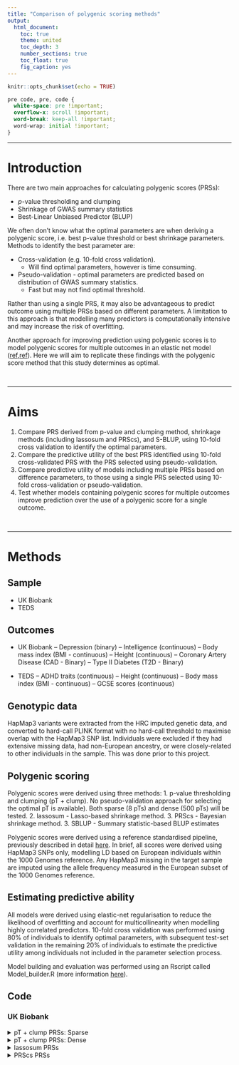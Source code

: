 ---
title: "Comparison of polygenic scoring methods"
output: 
  html_document:
    toc: true
    theme: united
    toc_depth: 3
    number_sections: true
    toc_float: true
    fig_caption: yes
---

```{r setup, include=FALSE}
knitr::opts_chunk$set(echo = TRUE)
```

<style>
p.caption {
  font-size: 1.5em;
}
</style>

```{css, echo=F}
pre code, pre, code {
  white-space: pre !important;
  overflow-x: scroll !important;
  word-break: keep-all !important;
  word-wrap: initial !important;
}
```

***

# Introduction
There are two main approaches for calculating polygenic scores (PRSs):

* *p*-value thresholding and clumping
* Shrinkage of GWAS summary statistics
* Best-Linear Unbiased Predictor (BLUP)

We often don't know what the optimal parameters are when deriving a polygenic score, i.e. best p-value threshold or best shrinkage parameters. Methods to identify the best parameter are: 

* Cross-validation (e.g. 10-fold cross validation).
  + Will find optimal parameters, however is time consuming.
* Pseudo-validation - optimal parameters are predicted based on distribution of GWAS summary statistics.
  + Fast but may not find optimal threshold.

Rather than using a single PRS, it may also be advantageous to predict outcome using multiple PRSs based on different parameters. A limitation to this approach is that modelling many predictors is computationally intensive and may increase the risk of overfitting.

Another approach for improving prediction using polygenic scores is to model polygenic scores for multiple outcomes in an elastic net model ([ref](https://www.nature.com/articles/mp2017163),[ref](https://www.nature.com/articles/s41380-019-0394-4)). Here we will aim to replicate these findings with the polygenic score method that this study determines as optimal.

<br/>

***

# Aims
1. Compare PRS derived from p-value and clumping method, shrinkage methods (including lassosum and PRScs), and S-BLUP, using 10-fold cross validation to identify the optimal parameters.
2. Compare the predictive utility of the best PRS identified using 10-fold cross-validated PRS with the PRS selected using pseudo-validation.
3. Compare predictive utility of models including multiple PRSs based on difference parameters, to those using a single PRS selected using 10-fold cross-validation or pseudo-validation.
4. Test whether models containing polygenic scores for multiple outcomes improve prediction over the use of a polygenic score for a single outcome.

<br/>

***

# Methods

## Sample 
- UK Biobank
- TEDS

## Outcomes

- UK Biobank
-- Depression (binary)
-- Intelligence (continuous)
-- Body mass index (BMI - continuous)
-- Height (continuous)
-- Coronary Artery Disease (CAD - Binary)
-- Type II Diabetes (T2D - Binary)

- TEDS
-- ADHD traits (continuous)
-- Height (continuous)
-- Body mass index (BMI - continuous)
-- GCSE scores (continuous)


## Genotypic data
HapMap3 variants were extracted from the HRC imputed genetic data, and converted to hard-call PLINK format with no hard-call threshold to maximise overlap with the HapMap3 SNP list. Individuals were excluded if they had extensive missing data, had non-European ancestry, or were closely-related to other individuals in the sample. This was done prior to this project.

## Polygenic scoring
Polygenic scores were derived using three methods: 
1. p-value thresholding and clumping (pT + clump). No pseudo-validation approach for selecting the optimal pT is available). Both sparse (8 pTs) and dense (500 pTs) will be tested.
2. lassosum - Lasso-based shrinkage method.
3. PRScs - Bayesian shrinkage method.
3. SBLUP - Summary statistic-based BLUP estimates

Polygenic scores were derived using a reference standardised pipeline, previously described in detail [here](https://opain.github.io/GenoPred/Pipeline_prep.html#4_polygenic_scoring). In brief, all scores were derived using HapMap3 SNPs only, modelling LD based on European individuals within the 1000 Genomes reference. Any HapMap3 missing in the target sample are imputed using the allele frequency measured in the European subset of the 1000 Genomes reference.

## Estimating predictive ability
All models were derived using elastic-net regularisation to reduce the likelihood of overfitting and account for multicollinearity when modelling highly correlated predictors. 10-fold cross validation was performed using 80% of individuals to identify optimal parameters, with subsequent test-set validation in the remaining 20% of individuals to estimate the predictive utility among individuals not included in the parameter selection process.

Model building and evaluation was performed using an Rscript called Model_builder.R (more information [here](https://github.com/opain/GenoPred/tree/master/Scripts/Model_builder)).

## Code

### UK Biobank
<details><summary>pT + clump PRSs: Sparse</summary>
```{bash, echo=T, eval=F}
##############################
# Evaluating predictive utility of pT + clump PRSs across multiple pTs individually and in combination
##############################

# Make required directories
for pheno_i in $(echo Depression Intelligence BMI Height T2D CAD);do
mkdir -p /users/k1806347/brc_scratch/Analyses/UKBB_outcomes_for_prediction/${pheno_i}/Association_withPRSs
done

# Create a file listing the predictors files
pheno=$(echo Depression Intelligence BMI Height T2D CAD)
gwas=$(echo DEPR06 COLL01 BODY03 HEIG03 DIAB05 COAD01)

for i in $(seq 1 6);do
pheno_i=$(echo ${pheno} | cut -f ${i} -d ' ')
gwas_i=$(echo ${gwas} | cut -f ${i} -d ' ')

cat > /users/k1806347/brc_scratch/Analyses/UKBB_outcomes_for_prediction/${pheno_i}/Association_withPRSs/UKBB.w_hm3.${gwas_i}.EUR-PRSs.predictor_groups <<EOF
predictors 
/users/k1806347/brc_scratch/Data/UKBB/PolygenicScores/EUR/${gwas_i}/UKBB.w_hm3.${gwas_i}.EUR.profiles
EOF

done

# Derive and evaluate models
pheno=$(echo Depression Intelligence BMI Height T2D CAD)
pheno_file=$(echo ever_depressed_pheno_final.UpdateIDs.txt UKBB_Fluid.intelligence.score.UpdateIDs.pheno UKBB_BMI.score.UpdateIDs.pheno UKBB_Height.score.UpdateIDs.pheno t2d_only_111119.UpdateIDs.txt cad_only_111119.UpdateIDs.txt)
gwas=$(echo DEPR06 COLL01 BODY03 HEIG03 DIAB05 COAD01)
prev=$(echo 0.15 NA NA NA 0.05 0.03)

for i in $(seq 1 6);do
  pheno_i=$(echo ${pheno} | cut -f ${i} -d ' ')
  pheno_file_i=$(echo ${pheno_file} | cut -f ${i} -d ' ')
  gwas_i=$(echo ${gwas} | cut -f ${i} -d ' ')
  prev_i=$(echo ${prev} | cut -f ${i} -d ' ')

  qsub -l h_vmem=5G -pe smp 2 /users/k1806347/brc_scratch/Software/Rscript.sh /users/k1806347/brc_scratch/Software/MyGit/GenoPred/Scripts/Model_builder/Model_builder.R \
    --pheno /users/k1806347/brc_scratch/Data/UKBB/Phenotype/${pheno_i}/${pheno_file_i} \
    --keep /users/k1806347/brc_scratch/Analyses/UKBB_outcomes_for_prediction/ukb18177_glanville_post_qc_id_list.UpdateIDs.fam \
    --out /users/k1806347/brc_scratch/Analyses/UKBB_outcomes_for_prediction/${pheno_i}/Association_withPRSs/UKBB.w_hm3.${gwas_i}.EUR-PRSs \
    --n_core 2 \
    --compare_predictors T \
    --assoc T \
    --outcome_pop_prev ${prev_i} \
    --predictors /users/k1806347/brc_scratch/Analyses/UKBB_outcomes_for_prediction/${pheno_i}/Association_withPRSs/UKBB.w_hm3.${gwas_i}.EUR-PRSs.predictor_groups
done

```

</details>

<details><summary>pT + clump PRSs: Dense</summary>
```{bash, echo=T, eval=F}
##############################
# Evaluating predictive utility of pT + clump PRSs across multiple pTs individually and in combination
##############################

# Create a file listing the predictors files
pheno=$(echo Depression Intelligence BMI Height T2D CAD)
gwas=$(echo DEPR06 COLL01 BODY03 HEIG03 DIAB05 COAD01)

for i in $(seq 1 6);do
pheno_i=$(echo ${pheno} | cut -f ${i} -d ' ')
gwas_i=$(echo ${gwas} | cut -f ${i} -d ' ')

cat > /users/k1806347/brc_scratch/Analyses/UKBB_outcomes_for_prediction/${pheno_i}/Association_withPRSs/UKBB.w_hm3.${gwas_i}.EUR-PRSs-dense.predictor_groups <<EOF
predictors 
/users/k1806347/brc_scratch/Data/UKBB/PolygenicScores_dense/EUR/${gwas_i}/UKBB.w_hm3.${gwas_i}.EUR.profiles
EOF

done

# Derive and evaluate models
pheno=$(echo Depression Intelligence BMI Height T2D CAD)
pheno_file=$(echo ever_depressed_pheno_final.UpdateIDs.txt UKBB_Fluid.intelligence.score.UpdateIDs.pheno UKBB_BMI.score.UpdateIDs.pheno UKBB_Height.score.UpdateIDs.pheno t2d_only_111119.UpdateIDs.txt cad_only_111119.UpdateIDs.txt)
gwas=$(echo DEPR06 COLL01 BODY03 HEIG03 DIAB05 COAD01)
prev=$(echo 0.15 NA NA NA 0.05 0.03)

for i in $(seq 1 6);do
  pheno_i=$(echo ${pheno} | cut -f ${i} -d ' ')
  pheno_file_i=$(echo ${pheno_file} | cut -f ${i} -d ' ')
  gwas_i=$(echo ${gwas} | cut -f ${i} -d ' ')
  prev_i=$(echo ${prev} | cut -f ${i} -d ' ')

  qsub -l h_vmem=40G -pe smp 3 /users/k1806347/brc_scratch/Software/Rscript.sh /users/k1806347/brc_scratch/Software/MyGit/GenoPred/Scripts/Model_builder/Model_builder.R \
    --pheno /users/k1806347/brc_scratch/Data/UKBB/Phenotype/${pheno_i}/${pheno_file_i} \
    --keep /users/k1806347/brc_scratch/Analyses/UKBB_outcomes_for_prediction/ukb18177_glanville_post_qc_id_list.UpdateIDs.fam \
    --out /users/k1806347/brc_scratch/Analyses/UKBB_outcomes_for_prediction/${pheno_i}/Association_withPRSs/UKBB.w_hm3.${gwas_i}.EUR-PRSs-dense \
    --n_core 3 \
    --assoc T \
    --compare_predictors T \
    --outcome_pop_prev ${prev_i} \
    --predictors /users/k1806347/brc_scratch/Analyses/UKBB_outcomes_for_prediction/${pheno_i}/Association_withPRSs/UKBB.w_hm3.${gwas_i}.EUR-PRSs-dense.predictor_groups
done

```
</details>

<details><summary>lassosum PRSs</summary>
```{bash, echo=T, eval=F}
################################
# Evaluate use of lassosum PRSs when using multiple shrinkage parameters individually and in combination
################################

# Create a file listing the predictors files
pheno=$(echo Depression Intelligence BMI Height T2D CAD)
gwas=$(echo DEPR06 COLL01 BODY03 HEIG03 DIAB05 COAD01)

for i in $(seq 5 5);do
pheno_i=$(echo ${pheno} | cut -f ${i} -d ' ')
gwas_i=$(echo ${gwas} | cut -f ${i} -d ' ')

cat > /users/k1806347/brc_scratch/Analyses/UKBB_outcomes_for_prediction/${pheno_i}/Association_withPRSs/UKBB.w_hm3.${gwas_i}.EUR-PRSs_lassosum.predictor_groups <<EOF
predictors 
/users/k1806347/brc_scratch/Data/UKBB/PolygenicScores_lassosum/EUR/${gwas_i}/UKBB.w_hm3.${gwas_i}.EUR.lassosum_profiles
EOF

done

# Derive and evaluate
pheno=$(echo Depression Intelligence BMI Height T2D CAD)
pheno_file=$(echo ever_depressed_pheno_final.UpdateIDs.txt UKBB_Fluid.intelligence.score.UpdateIDs.pheno UKBB_BMI.score.UpdateIDs.pheno UKBB_Height.score.UpdateIDs.pheno t2d_only_111119.UpdateIDs.txt cad_only_111119.UpdateIDs.txt)
gwas=$(echo DEPR06 COLL01 BODY03 HEIG03 DIAB05 COAD01)
prev=$(echo 0.15 NA NA NA 0.05 0.03)

for i in $(seq 1 6);do
pheno_i=$(echo ${pheno} | cut -f ${i} -d ' ')
pheno_file_i=$(echo ${pheno_file} | cut -f ${i} -d ' ')
gwas_i=$(echo ${gwas} | cut -f ${i} -d ' ')
prev_i=$(echo ${prev} | cut -f ${i} -d ' ')

qsub -l h_vmem=20G -pe smp 4 /users/k1806347/brc_scratch/Software/Rscript.sh /users/k1806347/brc_scratch/Software/MyGit/GenoPred/Scripts/Model_builder/Model_builder.R \
--pheno /users/k1806347/brc_scratch/Data/UKBB/Phenotype/${pheno_i}/${pheno_file_i} \
--keep /users/k1806347/brc_scratch/Analyses/UKBB_outcomes_for_prediction/ukb18177_glanville_post_qc_id_list.UpdateIDs.fam \
--out /users/k1806347/brc_scratch/Analyses/UKBB_outcomes_for_prediction/${pheno_i}/Association_withPRSs/UKBB.w_hm3.${gwas_i}.EUR-PRSs_lassosum \
--n_core 4 \
--compare_predictors T \
--assoc T \
--outcome_pop_prev ${prev_i} \
--predictors /users/k1806347/brc_scratch/Analyses/UKBB_outcomes_for_prediction/${pheno_i}/Association_withPRSs/UKBB.w_hm3.${gwas_i}.EUR-PRSs_lassosum.predictor_groups
done

```
</details>

<details><summary>PRScs PRSs</summary>
```{bash, eval=F, echo=T}
################################
# Evaluate use of multiple PRSs based on different shrinkage parameters, and use of pseudo-validated PRS (PRScs)
################################

# Create a file listing the predictors files
pheno=$(echo Depression Intelligence BMI Height T2D CAD)
gwas=$(echo DEPR06 COLL01 BODY03 HEIG03 DIAB05 COAD01)

for i in $(seq 1 6);do
pheno_i=$(echo ${pheno} | cut -f ${i} -d ' ')
gwas_i=$(echo ${gwas} | cut -f ${i} -d ' ')

cat > /users/k1806347/brc_scratch/Analyses/UKBB_outcomes_for_prediction/${pheno_i}/Association_withPRSs/UKBB.w_hm3.${gwas_i}.EUR-PRSs_PRScs.predictor_groups <<EOF
predictors 
/users/k1806347/brc_scratch/Data/UKBB/PolygenicScores_PRScs/EUR/${gwas_i}/UKBB.w_hm3.${gwas_i}.EUR.PRScs_profiles
EOF

done

# Derive and evaluate
pheno=$(echo Depression Intelligence BMI Height T2D CAD)
pheno_file=$(echo ever_depressed_pheno_final.UpdateIDs.txt UKBB_Fluid.intelligence.score.UpdateIDs.pheno UKBB_BMI.score.UpdateIDs.pheno UKBB_Height.score.UpdateIDs.pheno t2d_only_111119.UpdateIDs.txt cad_only_111119.UpdateIDs.txt)
gwas=$(echo DEPR06 COLL01 BODY03 HEIG03 DIAB05 COAD01)
prev=$(echo 0.15 NA NA NA 0.05 0.03)

for i in $(seq 1 6);do
pheno_i=$(echo ${pheno} | cut -f ${i} -d ' ')
pheno_file_i=$(echo ${pheno_file} | cut -f ${i} -d ' ')
gwas_i=$(echo ${gwas} | cut -f ${i} -d ' ')
prev_i=$(echo ${prev} | cut -f ${i} -d ' ')

qsub -l h_vmem=10G -pe smp 2 /users/k1806347/brc_scratch/Software/Rscript.sh /users/k1806347/brc_scratch/Software/MyGit/GenoPred/Scripts/Model_builder/Model_builder.R \
--pheno /users/k1806347/brc_scratch/Data/UKBB/Phenotype/${pheno_i}/${pheno_file_i} \
--keep /users/k1806347/brc_scratch/Analyses/UKBB_outcomes_for_prediction/ukb18177_glanville_post_qc_id_list.UpdateIDs.fam \
--out /users/k1806347/brc_scratch/Analyses/UKBB_outcomes_for_prediction/${pheno_i}/Association_withPRSs/UKBB.w_hm3.${gwas_i}.EUR-PRSs_PRScs \
--n_core 2 \
--compare_predictors T \
--assoc T \
--outcome_pop_prev ${prev_i} \
--predictors /users/k1806347/brc_scratch/Analyses/UKBB_outcomes_for_prediction/${pheno_i}/Association_withPRSs/UKBB.w_hm3.${gwas_i}.EUR-PRSs_PRScs.predictor_groups
done

```
\details

<details><summary>SBLUP PRSs</summary>
```{bash, eval=F, echo=T}
################################
# Evaluate use of multiple PRSs based on different shrinkage parameters, and use of pseudo-validated PRS (PRScs)
################################

# Create a file listing the predictors files
pheno=$(echo Depression Intelligence BMI Height T2D CAD)
gwas=$(echo DEPR06 COLL01 BODY03 HEIG03 DIAB05 COAD01)

for i in $(seq 1 6);do
pheno_i=$(echo ${pheno} | cut -f ${i} -d ' ')
gwas_i=$(echo ${gwas} | cut -f ${i} -d ' ')

cat > /users/k1806347/brc_scratch/Analyses/UKBB_outcomes_for_prediction/${pheno_i}/Association_withPRSs/UKBB.w_hm3.${gwas_i}.EUR-PRSs_SBLUP.predictor_groups <<EOF
predictors 
/users/k1806347/brc_scratch/Data/UKBB/PolygenicScores_SBLUP/EUR/${gwas_i}/UKBB.w_hm3.${gwas_i}.EUR.SBLUP_profiles
EOF

done

# Derive and evaluate
pheno=$(echo Depression Intelligence BMI Height T2D CAD)
pheno_file=$(echo ever_depressed_pheno_final.UpdateIDs.txt UKBB_Fluid.intelligence.score.UpdateIDs.pheno UKBB_BMI.score.UpdateIDs.pheno UKBB_Height.score.UpdateIDs.pheno t2d_only_111119.UpdateIDs.txt cad_only_111119.UpdateIDs.txt)
gwas=$(echo DEPR06 COLL01 BODY03 HEIG03 DIAB05 COAD01)
prev=$(echo 0.15 NA NA NA 0.05 0.03)

for i in $(seq 1 6);do
pheno_i=$(echo ${pheno} | cut -f ${i} -d ' ')
pheno_file_i=$(echo ${pheno_file} | cut -f ${i} -d ' ')
gwas_i=$(echo ${gwas} | cut -f ${i} -d ' ')
prev_i=$(echo ${prev} | cut -f ${i} -d ' ')

qsub -l h_vmem=10G -pe smp 2 /users/k1806347/brc_scratch/Software/Rscript.sh /users/k1806347/brc_scratch/Software/MyGit/GenoPred/Scripts/Model_builder/Model_builder.R \
--pheno /users/k1806347/brc_scratch/Data/UKBB/Phenotype/${pheno_i}/${pheno_file_i} \
--keep /users/k1806347/brc_scratch/Analyses/UKBB_outcomes_for_prediction/ukb18177_glanville_post_qc_id_list.UpdateIDs.fam \
--out /users/k1806347/brc_scratch/Analyses/UKBB_outcomes_for_prediction/${pheno_i}/Association_withPRSs/UKBB.w_hm3.${gwas_i}.EUR-PRSs_SBLUP \
--n_core 2 \
--compare_predictors T \
--assoc T \
--outcome_pop_prev ${prev_i} \
--predictors /users/k1806347/brc_scratch/Analyses/UKBB_outcomes_for_prediction/${pheno_i}/Association_withPRSs/UKBB.w_hm3.${gwas_i}.EUR-PRSs_SBLUP.predictor_groups
done

```
\details

<br/>

### TEDS
<details><summary>pT + clump PRSs: Sparse</summary>
```{bash, echo=T, eval=F}
##############################
# Evaluating predictive utility of pT + clump PRSs across multiple pTs individually and in combination
##############################

# Make required directories
for pheno_i in $(echo Height21 BMI21 GCSE ADHD);do
mkdir -p /users/k1806347/brc_scratch/Analyses/TEDS_outcomes_for_prediction/${pheno_i}/Association_withPRSs
done

# Create a file listing the predictors files
pheno=$(echo Height21 BMI21 GCSE ADHD)
gwas=$(echo HEIG03 BODY11 EDUC03 ADHD04)

for i in $(seq 1 4);do
pheno_i=$(echo ${pheno} | cut -f ${i} -d ' ')
gwas_i=$(echo ${gwas} | cut -f ${i} -d ' ')

cat > /users/k1806347/brc_scratch/Analyses/TEDS_outcomes_for_prediction/${pheno_i}/Association_withPRSs/TEDS.w_hm3.${gwas_i}.EUR-PRSs.predictor_groups <<EOF
predictors 
/users/k1806347/brc_scratch/Data/TEDS/PolygenicScores/EUR/${gwas_i}/TEDS.w_hm3.${gwas_i}.EUR.profiles
EOF

done

# Derive and evaluate models
pheno=$(echo Height21 BMI21 GCSE ADHD)
gwas=$(echo HEIG03 BODY11 EDUC03 ADHD04)
prev=$(echo NA NA NA NA)

for i in $(seq 1 4);do
  pheno_i=$(echo ${pheno} | cut -f ${i} -d ' ')
  gwas_i=$(echo ${gwas} | cut -f ${i} -d ' ')
  prev_i=$(echo ${prev} | cut -f ${i} -d ' ')

  qsub -l h_vmem=5G -pe smp 4 /users/k1806347/brc_scratch/Software/Rscript.sh /users/k1806347/brc_scratch/Software/MyGit/GenoPred/Scripts/Model_builder/Model_builder.R \
    --pheno /users/k1806347/brc_scratch/Data/TEDS/Phenotypic/Derived_outcomes/TEDS_${pheno_i}.txt \
	  --keep /users/k1806347/brc_scratch/Data/TEDS/Projected_PCs/Ancestry_idenitfier/TEDS.w_hm3.AllAncestry.EUR.keep \
    --out /users/k1806347/brc_scratch/Analyses/TEDS_outcomes_for_prediction/${pheno_i}/Association_withPRSs/TEDS.w_hm3.${gwas_i}.EUR-PRSs \
    --n_core 4 \
    --compare_predictors T \
    --assoc T \
    --outcome_pop_prev ${prev_i} \
    --predictors /users/k1806347/brc_scratch/Analyses/TEDS_outcomes_for_prediction/${pheno_i}/Association_withPRSs/TEDS.w_hm3.${gwas_i}.EUR-PRSs.predictor_groups
done

```

</details>

<details><summary>pT + clump PRSs: Dense</summary>
```{bash, echo=T, eval=F}
##############################
# Evaluating predictive utility of pT + clump PRSs across multiple pTs individually and in combination
##############################

# Create a file listing the predictors files
pheno=$(echo Height21 BMI21 GCSE ADHD)
gwas=$(echo HEIG03 BODY11 EDUC03 ADHD04)

for i in $(seq 1 4);do
pheno_i=$(echo ${pheno} | cut -f ${i} -d ' ')
gwas_i=$(echo ${gwas} | cut -f ${i} -d ' ')

cat > /users/k1806347/brc_scratch/Analyses/TEDS_outcomes_for_prediction/${pheno_i}/Association_withPRSs/TEDS.w_hm3.${gwas_i}.EUR-PRSs-dense.predictor_groups <<EOF
predictors 
/users/k1806347/brc_scratch/Data/TEDS/PolygenicScores_dense/EUR/${gwas_i}/TEDS.w_hm3.${gwas_i}.EUR.profiles
EOF

done

# Derive and evaluate models
pheno=$(echo Height21 BMI21 GCSE ADHD)
gwas=$(echo HEIG03 BODY11 EDUC03 ADHD04)
prev=$(echo NA NA NA NA)

for i in $(seq 1 4);do
  pheno_i=$(echo ${pheno} | cut -f ${i} -d ' ')
  gwas_i=$(echo ${gwas} | cut -f ${i} -d ' ')
  prev_i=$(echo ${prev} | cut -f ${i} -d ' ')

  qsub -l h_vmem=10G -pe smp 4 /users/k1806347/brc_scratch/Software/Rscript.sh /users/k1806347/brc_scratch/Software/MyGit/GenoPred/Scripts/Model_builder/Model_builder.R \
    --pheno /users/k1806347/brc_scratch/Data/TEDS/Phenotypic/Derived_outcomes/TEDS_${pheno_i}.txt \
	  --keep /users/k1806347/brc_scratch/Data/TEDS/Projected_PCs/Ancestry_idenitfier/TEDS.w_hm3.AllAncestry.EUR.keep \
    --out /users/k1806347/brc_scratch/Analyses/TEDS_outcomes_for_prediction/${pheno_i}/Association_withPRSs/TEDS.w_hm3.${gwas_i}.EUR-PRSs-dense \
    --n_core 4 \
    --assoc T \
    --compare_predictors T \
    --outcome_pop_prev ${prev_i} \
    --predictors /users/k1806347/brc_scratch/Analyses/TEDS_outcomes_for_prediction/${pheno_i}/Association_withPRSs/TEDS.w_hm3.${gwas_i}.EUR-PRSs-dense.predictor_groups
done

```
</details>

<details><summary>lassosum PRSs</summary>
```{bash, echo=T, eval=F}
################################
# Evaluate use of lassosum PRSs when using multiple shrinkage parameters individually and in combination
################################

# Create a file listing the predictors files
pheno=$(echo Height21 BMI21 GCSE ADHD)
gwas=$(echo HEIG03 BODY11 EDUC03 ADHD04)

for i in $(seq 1 4);do
pheno_i=$(echo ${pheno} | cut -f ${i} -d ' ')
gwas_i=$(echo ${gwas} | cut -f ${i} -d ' ')

cat > /users/k1806347/brc_scratch/Analyses/TEDS_outcomes_for_prediction/${pheno_i}/Association_withPRSs/TEDS.w_hm3.${gwas_i}.EUR-PRSs_lassosum.predictor_groups <<EOF
predictors 
/users/k1806347/brc_scratch/Data/TEDS/PolygenicScores_lassosum/EUR/${gwas_i}/TEDS.w_hm3.${gwas_i}.EUR.lassosum_profiles
EOF

done

# Derive and evaluate
pheno=$(echo Height21 BMI21 GCSE ADHD)
gwas=$(echo HEIG03 BODY11 EDUC03 ADHD04)
prev=$(echo NA NA NA NA)


for i in $(seq 1 4);do
pheno_i=$(echo ${pheno} | cut -f ${i} -d ' ')
gwas_i=$(echo ${gwas} | cut -f ${i} -d ' ')
prev_i=$(echo ${prev} | cut -f ${i} -d ' ')

qsub -l h_vmem=10G -pe smp 4 /users/k1806347/brc_scratch/Software/Rscript.sh /users/k1806347/brc_scratch/Software/MyGit/GenoPred/Scripts/Model_builder/Model_builder.R \
--pheno /users/k1806347/brc_scratch/Data/TEDS/Phenotypic/Derived_outcomes/TEDS_${pheno_i}.txt \
--keep /users/k1806347/brc_scratch/Data/TEDS/Projected_PCs/Ancestry_idenitfier/TEDS.w_hm3.AllAncestry.EUR.keep \
--out /users/k1806347/brc_scratch/Analyses/TEDS_outcomes_for_prediction/${pheno_i}/Association_withPRSs/TEDS.w_hm3.${gwas_i}.EUR-PRSs_lassosum \
--n_core 4 \
--compare_predictors T \
--assoc T \
--outcome_pop_prev ${prev_i} \
--predictors /users/k1806347/brc_scratch/Analyses/TEDS_outcomes_for_prediction/${pheno_i}/Association_withPRSs/TEDS.w_hm3.${gwas_i}.EUR-PRSs_lassosum.predictor_groups
done

```
</details>

<details><summary>PRScs PRSs</summary>
```{bash, eval=F, echo=T}
################################
# Evaluate use of multiple PRSs based on different shrinkage parameters, and use of pseudo-validated PRS (PRScs)
################################

# Create a file listing the predictors files
pheno=$(echo Height21 BMI21 GCSE ADHD)
gwas=$(echo HEIG03 BODY11 EDUC03 ADHD04)

for i in $(seq 1 4);do
pheno_i=$(echo ${pheno} | cut -f ${i} -d ' ')
gwas_i=$(echo ${gwas} | cut -f ${i} -d ' ')

cat > /users/k1806347/brc_scratch/Analyses/TEDS_outcomes_for_prediction/${pheno_i}/Association_withPRSs/TEDS.w_hm3.${gwas_i}.EUR-PRSs_PRScs.predictor_groups <<EOF
predictors 
/users/k1806347/brc_scratch/Data/TEDS/PolygenicScores_PRScs/EUR/${gwas_i}/TEDS.w_hm3.${gwas_i}.EUR.PRScs_profiles
EOF

done

# Derive and evaluate
pheno=$(echo Height21 BMI21 GCSE ADHD)
gwas=$(echo HEIG03 BODY11 EDUC03 ADHD04)
prev=$(echo NA NA NA NA)

for i in $(seq 1 4);do
pheno_i=$(echo ${pheno} | cut -f ${i} -d ' ')
gwas_i=$(echo ${gwas} | cut -f ${i} -d ' ')
prev_i=$(echo ${prev} | cut -f ${i} -d ' ')

qsub -l h_vmem=10G -pe smp 4 /users/k1806347/brc_scratch/Software/Rscript.sh /users/k1806347/brc_scratch/Software/MyGit/GenoPred/Scripts/Model_builder/Model_builder.R \
--pheno /users/k1806347/brc_scratch/Data/TEDS/Phenotypic/Derived_outcomes/TEDS_${pheno_i}.txt \
--keep /users/k1806347/brc_scratch/Data/TEDS/Projected_PCs/Ancestry_idenitfier/TEDS.w_hm3.AllAncestry.EUR.keep \
--out /users/k1806347/brc_scratch/Analyses/TEDS_outcomes_for_prediction/${pheno_i}/Association_withPRSs/TEDS.w_hm3.${gwas_i}.EUR-PRSs_PRScs \
--n_core 4 \
--compare_predictors T \
--assoc T \
--outcome_pop_prev ${prev_i} \
--predictors /users/k1806347/brc_scratch/Analyses/TEDS_outcomes_for_prediction/${pheno_i}/Association_withPRSs/TEDS.w_hm3.${gwas_i}.EUR-PRSs_PRScs.predictor_groups
done

```
</details>

<details><summary>SBLUP PRSs</summary>
```{bash, eval=F, echo=T}
################################
# Evaluate use of multiple PRSs based on different shrinkage parameters, and use of pseudo-validated PRS (PRScs)
################################

# Create a file listing the predictors files
pheno=$(echo Height21 BMI21 GCSE ADHD)
gwas=$(echo HEIG03 BODY11 EDUC03 ADHD04)

for i in $(seq 1 4);do
pheno_i=$(echo ${pheno} | cut -f ${i} -d ' ')
gwas_i=$(echo ${gwas} | cut -f ${i} -d ' ')

cat > /users/k1806347/brc_scratch/Analyses/TEDS_outcomes_for_prediction/${pheno_i}/Association_withPRSs/TEDS.w_hm3.${gwas_i}.EUR-PRSs_SBLUP.predictor_groups <<EOF
predictors 
/users/k1806347/brc_scratch/Data/TEDS/PolygenicScores_SBLUP/EUR/${gwas_i}/TEDS.w_hm3.${gwas_i}.EUR.SBLUP_profiles
EOF

done

# Derive and evaluate
pheno=$(echo Height21 BMI21 GCSE ADHD)
gwas=$(echo HEIG03 BODY11 EDUC03 ADHD04)
prev=$(echo NA NA NA NA)

for i in $(seq 1 4);do
pheno_i=$(echo ${pheno} | cut -f ${i} -d ' ')
gwas_i=$(echo ${gwas} | cut -f ${i} -d ' ')
prev_i=$(echo ${prev} | cut -f ${i} -d ' ')

qsub -l h_vmem=5G -pe smp 4 /users/k1806347/brc_scratch/Software/Rscript.sh /users/k1806347/brc_scratch/Software/MyGit/GenoPred/Scripts/Model_builder/Model_builder.R \
--pheno /users/k1806347/brc_scratch/Data/TEDS/Phenotypic/Derived_outcomes/TEDS_${pheno_i}.txt \
--keep /users/k1806347/brc_scratch/Data/TEDS/Projected_PCs/Ancestry_idenitfier/TEDS.w_hm3.AllAncestry.EUR.keep \
--out /users/k1806347/brc_scratch/Analyses/TEDS_outcomes_for_prediction/${pheno_i}/Association_withPRSs/TEDS.w_hm3.${gwas_i}.EUR-PRSs_SBLUP \
--n_core 4 \
--compare_predictors T \
--assoc T \
--outcome_pop_prev ${prev_i} \
--predictors /users/k1806347/brc_scratch/Analyses/TEDS_outcomes_for_prediction/${pheno_i}/Association_withPRSs/TEDS.w_hm3.${gwas_i}.EUR-PRSs_SBLUP.predictor_groups
done

```
</details>

<br/>

***

# Results
The pattern of results are consistent between 10-fold cross-validation and test set validation.

Modelling multiple PRSs based on a range of parameters consistenly provides a small improvement over the best single PRS idenitfied by cross-validation.

As previous studies have shown, performing a grid search of shrinkage parameters with both lassosum- and PRScs-based PRSs consistently out performs PRS derived using the traditional pT + clump method. 

The pseudovalidation approach within lassosum performs worse than any other approach tested here. In contrast the PRScs pseduovalidated PRS performs well, providing nearly the best prediction for all outcomes.

***

## UK Biobank

<details><summary>Code for plotting results</summary>

```{bash, echo=T, eval=F}
#####
# Compare results from each approach
#####
module add general/R/3.5.0
R

pheno<-c('Depression','Intelligence','BMI','Height','T2D','CAD')
gwas<-c('DEPR06','COLL01','BODY03','HEIG03','DIAB05','COAD01')

# Read in the results, labelling which parameters where pseudovalidated and validated using 10-fold cross validation
All_res<-NULL
for(i in c(1:6)){
  pT_clump<-read.table(paste0('/users/k1806347/brc_scratch/Analyses/UKBB_outcomes_for_prediction/',pheno[i],'/Association_withPRSs/UKBB.w_hm3.',gwas[i],'.EUR-PRSs.pred_eval.txt'), header=T, stringsAsFactors=F)
  pT_clump$Method<-"pT + clump\n(sparse)"
  Param_tmp<-sort(as.numeric(gsub('e.','e-',gsub('_group','',gsub(paste0(gwas[i],'.'),'',pT_clump$Model)))))
  pT_clump$Param<-as.character(as.numeric(gsub('e.','e-',gsub('_group','',gsub(paste0(gwas[i],'.'),'',pT_clump$Model)))))
  pT_clump$Param[dim(pT_clump)[1]]<-'Multi-PRS'
  pT_clump<-pT_clump[match(c(Param_tmp,'Multi-PRS'), pT_clump$Param),]
  pT_clump$Model<-NULL
  pT_clump$Group<-NA
  pT_clump$Group[pT_clump$CrossVal_R == max(abs(pT_clump$CrossVal_R[pT_clump$Param != 'Multi-PRS']))]<-'10FCVal'
  pT_clump$Group[pT_clump$Param == 'Multi-PRS']<-'Multi-PRS'
  pT_clump<-pT_clump[!is.na(pT_clump$Group),]

#  pT_clump_dense<-read.table(paste0('/users/k1806347/brc_scratch/Analyses/UKBB_outcomes_for_prediction/',pheno[i],'/Association_withPRSs/UKBB.w_hm3.',#gwas[i],'.EUR-PRSs-dense.pred_eval.txt'), header=T, stringsAsFactors=F)
#  pT_clump_dense$Method<-"pT + clump\n(dense)"
#  Param_tmp<-sort(as.numeric(gsub('e.','e-',gsub('_group','',gsub(paste0(gwas[i],'_'),'',pT_clump_dense$Model)))))
#  pT_clump_dense$Param<-as.character(as.numeric(gsub('e.','e-',gsub('_group','',gsub(paste0(gwas[i],'_'),'',pT_clump_dense$Model)))))
#  pT_clump_dense$Param[dim(pT_clump_dense)[1]]<-'Multi-PRS'
#  pT_clump_dense<-pT_clump_dense[match(c(Param_tmp,'Multi-PRS'), pT_clump_dense$Param),]
#  pT_clump_dense$Model<-NULL
#  pT_clump_dense$Group<-NA
#  pT_clump_dense$Group[pT_clump_dense$CrossVal_R == max(abs(pT_clump_dense$CrossVal_R[pT_clump_dense$Param != 'Multi-PRS']))]<-'10FCVal'
#  pT_clump_dense$Group[pT_clump_dense$Param == 'Multi-PRS']<-'Multi-PRS'
#  pT_clump_dense<-pT_clump_dense[!is.na(pT_clump_dense$Group),]
  
  lassosum_res<-read.table(paste0('/users/k1806347/brc_scratch/Analyses/UKBB_outcomes_for_prediction/',pheno[i],'/Association_withPRSs/UKBB.w_hm3.',gwas[i],'.EUR-PRSs_lassosum.pred_eval.txt'), header=T, stringsAsFactors=F)
  lassosum_res$Method<-'lassosum'
  lassosum_res$Param<-gsub('_group','',gsub(paste0(gwas[i],'.'),'',lassosum_res$Model))
  lassosum_res$Param[dim(lassosum_res)[1]]<-'Multi-PRS'
  lassosum_res$Model<-NULL
  lassosum_val<-read.table(paste0('/users/k1806347/brc_scratch/Data/1KG/Phase3/Score_files_for_poylygenic_lassosum/',gwas[i],'/1KGPhase3.w_hm3.',gwas[i],'.log'), sep='&')
  lassosum_val_s<-as.numeric(gsub('s = ','',lassosum_val$V1[grepl('s = ',lassosum_val$V1)]))
  lassosum_val_lambda<-as.numeric(gsub('lambda =','',lassosum_val$V1[grepl('lambda =',lassosum_val$V1)]))
  lassosum_val_param<-paste0('s',lassosum_val_s,'.lambda',lassosum_val_lambda)
  lassosum_val_param<-substr(lassosum_val_param, 1, nchar(lassosum_val_param)-1) 
  lassosum_res$Group<-NA
  lassosum_res$Group[which(lassosum_res$CrossVal_R == max(abs(lassosum_res$CrossVal_R[lassosum_res$Param != 'Multi-PRS'])))[1]]<-'10FCVal'
  lassosum_res$Group[grepl(lassosum_val_param,lassosum_res$Param)]<-'PseudoVal'
  lassosum_res$Group[lassosum_res$Param == 'Multi-PRS']<-'Multi-PRS'
  lassosum_res<-lassosum_res[!is.na(lassosum_res$Group),]
  
  PRScs_res<-read.table(paste0('/users/k1806347/brc_scratch/Analyses/UKBB_outcomes_for_prediction/',pheno[i],'/Association_withPRSs/UKBB.w_hm3.',gwas[i],'.EUR-PRSs_PRScs.pred_eval.txt'), header=T, stringsAsFactors=F)
  PRScs_res$Method<-'PRScs'
  PRScs_res$Param<-gsub('_group','',gsub(paste0(gwas[i],'.'),'',PRScs_res$Model))
  PRScs_res$Param[dim(PRScs_res)[1]]<-'Multi-PRS'
  PRScs_res$Model<-NULL
  PRScs_res$Group<-NA
  PRScs_res$Group[which(PRScs_res$CrossVal_R == max(abs(PRScs_res$CrossVal_R[PRScs_res$Param != 'Multi-PRS' & PRScs_res$Param != 'phiauto'])))[1]]<-'10FCVal'
  PRScs_res$Group[PRScs_res$Param == 'phiauto']<-'PseudoVal'
  PRScs_res$Group[PRScs_res$Param == 'Multi-PRS']<-'Multi-PRS'
  PRScs_res<-PRScs_res[!is.na(PRScs_res$Group),]

  SBLUP_res<-read.table(paste0('/users/k1806347/brc_scratch/Analyses/UKBB_outcomes_for_prediction/',pheno[i],'/Association_withPRSs/UKBB.w_hm3.',gwas[i],'.EUR-PRSs_SBLUP.pred_eval.txt'), header=T, stringsAsFactors=F)
  SBLUP_res$Method<-'SBLUP'
  SBLUP_res$Param<-gsub('_group','',gsub(paste0(gwas[i],'.'),'',SBLUP_res$Model))
  SBLUP_res$Model<-NULL
  SBLUP_res$Group<-NA
  SBLUP_res$Group[1]<-'PseudoVal'
  SBLUP_res<-SBLUP_res[!is.na(SBLUP_res$Group),]

#  res<-do.call(rbind, list(pT_clump, pT_clump_dense, lassosum_res, PRScs_res))
  res<-do.call(rbind, list(pT_clump, lassosum_res, PRScs_res, SBLUP_res))
  res$Phenotype<-pheno[i]
  res$Cross_LiabR2<-NULL
  res$Indep_LiabR2<-NULL
  res$CrossVal_pval<-NULL
  res$IndepVal_pval<-NULL

  All_res<-rbind(All_res, res)
}

# Reformat to be a table
All_res<-All_res[c('Phenotype','Method','Group','CrossVal_R','CrossVal_R_SE','IndepVal_R','IndepVal_R_SE')]

write.csv(All_res, '/mnt/lustre/users/k1806347/Analyses/UKBB_outcomes_for_prediction/PRS_method_comp_UKBB.csv', row.names=F)

###
# Plot comparison between validated PRS vs multi-PRS when using pT + clump method
###

library(ggplot2)
library(cowplot)

All_res$Method<-factor(All_res$Method, levels=unique(All_res$Method))

plots<-list()
for(i in 1:6){
plots[[pheno[i]]] <- ggplot( All_res[All_res$Phenotype==pheno[i],], aes(x=Method, y=CrossVal_R, fill=Group)) +
                      geom_bar(stat="identity", position=position_dodge(preserve = "single"), width = 0.7, colour='black') +
                      geom_errorbar(aes(ymin=CrossVal_R-CrossVal_R_SE, ymax=CrossVal_R+CrossVal_R_SE), width=.2, position=position_dodge(width = 0.7, preserve = "single")) +
                      labs(y="Correlation (SE)", x='', title=pheno[i]) +
                      coord_cartesian(ylim=c(min(All_res$CrossVal_R[All_res$Phenotype==pheno[i]])-0.02, max(All_res$CrossVal_R[All_res$Phenotype==pheno[i]])+0.025), clip="on") +
            				  theme(axis.text.x = element_text(angle = 45, hjust = 1))
}

png('/mnt/lustre/users/k1806347/Analyses/UKBB_outcomes_for_prediction/PRS_method_comp_CrossVal_UKBB.png', units='px', res=300, width=3000, height=3750)
plot_grid(plotlist=plots, ncol = 2)
dev.off()

plots<-list()
for(i in 1:6){
plots[[pheno[i]]] <- ggplot( All_res[All_res$Phenotype==pheno[i],], aes(x=Method, y=IndepVal_R, fill=Group)) +
                      geom_bar(stat="identity", position=position_dodge(preserve = "single"), width = 0.7, colour='black') +
                      geom_errorbar(aes(ymin=IndepVal_R-IndepVal_R_SE, ymax=IndepVal_R+IndepVal_R_SE), width=.2, position=position_dodge(width = 0.7, preserve = "single")) +
                      labs(y="Correlation (SE)", x='', title=pheno[i]) +
                      coord_cartesian(ylim=c(min(All_res$IndepVal_R[All_res$Phenotype==pheno[i]])-0.02, max(All_res$IndepVal_R[All_res$Phenotype==pheno[i]])+0.025), clip="on") +
            				  theme(axis.text.x = element_text(angle = 45, hjust = 1))
}

png('/mnt/lustre/users/k1806347/Analyses/UKBB_outcomes_for_prediction/PRS_method_comp_IndepVal_UKBB.png', units='px', res=300, width=3000, height=3750)
plot_grid(plotlist=plots, ncol = 2)
dev.off()

q()
n
```

</details>

```{bash, eval=T, echo=F}
mkdir -p /users/k1806347/brc_scratch/Software/MyGit/GenoPred/Images/Determine_optimal_polygenic_scoring_approach

cp /mnt/lustre/users/k1806347/Analyses/UKBB_outcomes_for_prediction/PRS_method_comp_CrossVal_UKBB.png /users/k1806347/brc_scratch/Software/MyGit/GenoPred/Images/Determine_optimal_polygenic_scoring_approach/

cp /mnt/lustre/users/k1806347/Analyses/UKBB_outcomes_for_prediction/PRS_method_comp_IndepVal_UKBB.png /users/k1806347/brc_scratch/Software/MyGit/GenoPred/Images/Determine_optimal_polygenic_scoring_approach/
```

<details><summary>Show UKBB cross-validation results</summary>

<center>

![Figure 1: Predictive utility estimated using 10-fold cross-validation](/users/k1806347/brc_scratch/Software/MyGit/GenoPred/Images/Determine_optimal_polygenic_scoring_approach/PRS_method_comp_CrossVal_UKBB.png)

</details>

<details><summary>Show UKBB test-validation results</summary>

![Figure 2: Predictive utility estimated using test set validation](/users/k1806347/brc_scratch/Software/MyGit/GenoPred/Images/Determine_optimal_polygenic_scoring_approach/PRS_method_comp_IndepVal_UKBB.png)

\center

</details>

<details><summary>Show UKBB results table</summary>

```{r, echo=F, eval=T, results='asis'}
res<-read.csv("/users/k1806347/brc_scratch/Analyses/UKBB_outcomes_for_prediction/PRS_method_comp_UKBB.csv")

res[,-1:-3]<-round(res[,-1:-3], 3)
res$CrossVal_R<-paste0(res$CrossVal_R, " (", res$CrossVal_R_SE, ")")
res$IndepVal_R<-paste0(res$IndepVal_R, " (", res$IndepVal_R_SE, ")")
res<-res[c('Phenotype','Method','Group','CrossVal_R','IndepVal_R')]

names(res)<-c('Phenotype','Method','Group',"CrossVal R (SE)","IndepVal R (SE)")

library(DT)
datatable(res, rownames = FALSE, filter="top", options = list(pageLength = 10, scrollX=T),caption='Table 1: Correlation between PRS model predictions and observed values in UK Biobank')
```

</details>

<br/>

***

## TEDS

<details><summary>Code for plotting results</summary>
```{bash, echo=T, eval=F}
#####
# Compare results from each approach
#####
module add general/R/3.5.0
R

pheno<-c('Height21', 'BMI21', 'GCSE', 'ADHD')
gwas<-c('HEIG03', 'BODY11', 'EDUC03', 'ADHD04')

# Read in the results, labelling which parameters where pseudovalidated and validated using 10-fold cross validation
All_res<-NULL
for(i in c(1:4)){
  pT_clump<-read.table(paste0('/users/k1806347/brc_scratch/Analyses/TEDS_outcomes_for_prediction/',pheno[i],'/Association_withPRSs/TEDS.w_hm3.',gwas[i],'.EUR-PRSs.pred_eval.txt'), header=T, stringsAsFactors=F)
  pT_clump$Method<-"pT + clump\n(sparse)"
  Param_tmp<-sort(as.numeric(gsub('e.','e-',gsub('_group','',gsub(paste0(gwas[i],'.'),'',pT_clump$Model)))))
  pT_clump$Param<-as.character(as.numeric(gsub('e.','e-',gsub('_group','',gsub(paste0(gwas[i],'.'),'',pT_clump$Model)))))
  pT_clump$Param[dim(pT_clump)[1]]<-'Multi-PRS'
  pT_clump<-pT_clump[match(c(Param_tmp,'Multi-PRS'), pT_clump$Param),]
  pT_clump$Model<-NULL
  pT_clump$Group<-NA
  pT_clump$Group[pT_clump$CrossVal_R == max(abs(pT_clump$CrossVal_R[pT_clump$Param != 'Multi-PRS']))]<-'10FCVal'
  pT_clump$Group[pT_clump$Param == 'Multi-PRS']<-'Multi-PRS'
  pT_clump<-pT_clump[!is.na(pT_clump$Group),]

  pT_clump_dense<-read.table(paste0('/users/k1806347/brc_scratch/Analyses/TEDS_outcomes_for_prediction/',pheno[i],'/Association_withPRSs/TEDS.w_hm3.',gwas[i],'.EUR-PRSs-dense.pred_eval.txt'), header=T, stringsAsFactors=F)
  pT_clump_dense$Method<-"pT + clump\n(dense)"
  Param_tmp<-sort(as.numeric(gsub('e.','e-',gsub('_group','',gsub(paste0(gwas[i],'.'),'',pT_clump_dense$Model)))))
  pT_clump_dense$Param<-as.character(as.numeric(gsub('e.','e-',gsub('_group','',gsub(paste0(gwas[i],'.'),'',pT_clump_dense$Model)))))
  pT_clump_dense$Param[dim(pT_clump_dense)[1]]<-'Multi-PRS'
  pT_clump_dense<-pT_clump_dense[match(c(Param_tmp,'Multi-PRS'), pT_clump_dense$Param),]
  pT_clump_dense$Model<-NULL
  pT_clump_dense$Group<-NA
  pT_clump_dense$Group[pT_clump_dense$CrossVal_R == max(abs(pT_clump_dense$CrossVal_R[pT_clump_dense$Param != 'Multi-PRS']))][1]<-'10FCVal'
  pT_clump_dense$Group[pT_clump_dense$Param == 'Multi-PRS']<-'Multi-PRS'
  pT_clump_dense<-pT_clump_dense[!is.na(pT_clump_dense$Group),]
  
  lassosum_res<-read.table(paste0('/users/k1806347/brc_scratch/Analyses/TEDS_outcomes_for_prediction/',pheno[i],'/Association_withPRSs/TEDS.w_hm3.',gwas[i],'.EUR-PRSs_lassosum.pred_eval.txt'), header=T, stringsAsFactors=F)
  lassosum_res$Method<-'lassosum'
  lassosum_res$Param<-gsub('_group','',gsub(paste0(gwas[i],'.'),'',lassosum_res$Model))
  lassosum_res$Param[dim(lassosum_res)[1]]<-'Multi-PRS'
  lassosum_res$Model<-NULL
  lassosum_val<-read.table(paste0('/users/k1806347/brc_scratch/Data/1KG/Phase3/Score_files_for_poylygenic_lassosum/',gwas[i],'/1KGPhase3.w_hm3.',gwas[i],'.log'), sep='&')
  lassosum_val_s<-as.numeric(gsub('s = ','',lassosum_val$V1[grepl('s = ',lassosum_val$V1)]))
  lassosum_val_lambda<-as.numeric(gsub('lambda =','',lassosum_val$V1[grepl('lambda =',lassosum_val$V1)]))
  lassosum_val_param<-paste0('s',lassosum_val_s,'.lambda',lassosum_val_lambda)
  lassosum_val_param<-substr(lassosum_val_param, 1, nchar(lassosum_val_param)-1) 
  lassosum_res$Group<-NA
  lassosum_res$Group[which(lassosum_res$CrossVal_R == max(abs(lassosum_res$CrossVal_R[lassosum_res$Param != 'Multi-PRS'])))[1]]<-'10FCVal'
  lassosum_res$Group[grepl(lassosum_val_param,lassosum_res$Param)]<-'PseudoVal'
  lassosum_res$Group[lassosum_res$Param == 'Multi-PRS']<-'Multi-PRS'
  lassosum_res<-lassosum_res[!is.na(lassosum_res$Group),]
  
  PRScs_res<-read.table(paste0('/users/k1806347/brc_scratch/Analyses/TEDS_outcomes_for_prediction/',pheno[i],'/Association_withPRSs/TEDS.w_hm3.',gwas[i],'.EUR-PRSs_PRScs.pred_eval.txt'), header=T, stringsAsFactors=F)
  PRScs_res$Method<-'PRScs'
  PRScs_res$Param<-gsub('_group','',gsub(paste0(gwas[i],'.'),'',PRScs_res$Model))
  PRScs_res$Param[dim(PRScs_res)[1]]<-'Multi-PRS'
  PRScs_res$Model<-NULL
  PRScs_res$Group<-NA
  PRScs_res$Group[which(PRScs_res$CrossVal_R == max(abs(PRScs_res$CrossVal_R[PRScs_res$Param != 'Multi-PRS' & PRScs_res$Param != 'phiauto'])))[1]]<-'10FCVal'
  PRScs_res$Group[PRScs_res$Param == 'phiauto']<-'PseudoVal'
  PRScs_res$Group[PRScs_res$Param == 'Multi-PRS']<-'Multi-PRS'
  PRScs_res<-PRScs_res[!is.na(PRScs_res$Group),]

  SBLUP_res<-read.table(paste0('/users/k1806347/brc_scratch/Analyses/TEDS_outcomes_for_prediction/',pheno[i],'/Association_withPRSs/TEDS.w_hm3.',gwas[i],'.EUR-PRSs_SBLUP.pred_eval.txt'), header=T, stringsAsFactors=F)
  SBLUP_res$Method<-'SBLUP'
  SBLUP_res$Param<-gsub('_group','',gsub(paste0(gwas[i],'.'),'',SBLUP_res$Model))
  SBLUP_res$Model<-NULL
  SBLUP_res$Group<-NA
  SBLUP_res$Group[1]<-'PseudoVal'
  SBLUP_res<-SBLUP_res[!is.na(SBLUP_res$Group),]

  res<-do.call(rbind, list(pT_clump, pT_clump_dense, lassosum_res, PRScs_res, SBLUP_res))
  res$Phenotype<-pheno[i]
  res$Cross_LiabR2<-NULL
  res$Indep_LiabR2<-NULL
  res$CrossVal_pval<-NULL
  res$IndepVal_pval<-NULL

  All_res<-rbind(All_res, res)
}

# Reformat to be a table
All_res<-All_res[c('Phenotype','Method','Group','CrossVal_R','CrossVal_R_SE','IndepVal_R','IndepVal_R_SE')]

write.csv(All_res, '/mnt/lustre/users/k1806347/Analyses/TEDS_outcomes_for_prediction/PRS_method_comp_TEDS.csv', row.names=F)

###
# Plot comparison between validated PRS vs multi-PRS when using pT + clump method
###

library(ggplot2)
library(cowplot)

All_res$Method<-factor(All_res$Method, levels=unique(All_res$Method))

plots<-list()
for(i in 1:4){
plots[[pheno[i]]] <- ggplot( All_res[All_res$Phenotype==pheno[i],], aes(x=Method, y=CrossVal_R, fill=Group)) +
                      geom_bar(stat="identity", position=position_dodge(preserve = "single"), width = 0.7, colour='black') +
                      geom_errorbar(aes(ymin=CrossVal_R-CrossVal_R_SE, ymax=CrossVal_R+CrossVal_R_SE), width=.4, position=position_dodge(width = 0.7, preserve = "single")) +
                      labs(y="Correlation (SE)", x='', title=pheno[i]) +
                      coord_cartesian(ylim=c(min(All_res$CrossVal_R[All_res$Phenotype==pheno[i]])-0.02, max(All_res$CrossVal_R[All_res$Phenotype==pheno[i]])+0.025), clip="on") +
            				  theme(axis.text.x = element_text(angle = 45, hjust = 1))
}

png('/mnt/lustre/users/k1806347/Analyses/TEDS_outcomes_for_prediction/PRS_method_comp_CrossVal_TEDS.png', units='px', res=300, width=3000, height=2750)
plot_grid(plotlist=plots, ncol = 2)
dev.off()

plots<-list()
for(i in 1:4){
plots[[pheno[i]]] <- ggplot( All_res[All_res$Phenotype==pheno[i],], aes(x=Method, y=IndepVal_R, fill=Group)) +
                      geom_bar(stat="identity", position=position_dodge(preserve = "single"), width = 0.7, colour='black') +
                      geom_errorbar(aes(ymin=IndepVal_R-IndepVal_R_SE, ymax=IndepVal_R+IndepVal_R_SE), width=.2, position=position_dodge(width = 0.7, preserve = "single")) +
                      labs(y="Correlation (SE)", x='', title=pheno[i]) +
                      coord_cartesian(ylim=c(min(All_res$IndepVal_R[All_res$Phenotype==pheno[i]])-0.02, max(All_res$IndepVal_R[All_res$Phenotype==pheno[i]])+0.025), clip="on") +
            				  theme(axis.text.x = element_text(angle = 45, hjust = 1))
}

png('/mnt/lustre/users/k1806347/Analyses/TEDS_outcomes_for_prediction/PRS_method_comp_IndepVal_TEDS.png', units='px', res=300, width=3000, height=2750)
plot_grid(plotlist=plots, ncol = 2)
dev.off()

q()
n
```
</details>

```{bash, eval=T, echo=F}
mkdir -p /users/k1806347/brc_scratch/Software/MyGit/GenoPred/Images/Determine_optimal_polygenic_scoring_approach

cp /mnt/lustre/users/k1806347/Analyses/TEDS_outcomes_for_prediction/PRS_method_comp_CrossVal_TEDS.png /users/k1806347/brc_scratch/Software/MyGit/GenoPred/Images/Determine_optimal_polygenic_scoring_approach/

cp /mnt/lustre/users/k1806347/Analyses/TEDS_outcomes_for_prediction/PRS_method_comp_IndepVal_TEDS.png /users/k1806347/brc_scratch/Software/MyGit/GenoPred/Images/Determine_optimal_polygenic_scoring_approach/
```

<details><summary>Show TEDS cross-validation results</summary>

<center>

![Figure 3: Predictive utility estimated using 10-fold cross-validation](/users/k1806347/brc_scratch/Software/MyGit/GenoPred/Images/Determine_optimal_polygenic_scoring_approach/PRS_method_comp_CrossVal_TEDS.png)

</details>

<details><summary>Show TEDS cross-validation results</summary>

![Figure 4: Predictive utility estimated using test set validation](/users/k1806347/brc_scratch/Software/MyGit/GenoPred/Images/Determine_optimal_polygenic_scoring_approach/PRS_method_comp_IndepVal_TEDS.png)

\center

</details>

<details><summary>Show UKBB results table</summary>

```{r, echo=F, eval=T, results='asis'}
res<-read.csv("/users/k1806347/brc_scratch/Analyses/TEDS_outcomes_for_prediction/PRS_method_comp_TEDS.csv")

res<-res[c('')]
res[,-1:-3]<-round(res[,-1:-3], 3)
res$CrossVal_R<-paste0(res$CrossVal_R, " (", res$CrossVal_R_SE, ")")
res$IndepVal_R<-paste0(res$IndepVal_R, " (", res$IndepVal_R_SE, ")")
res<-res[c('Phenotype','Method','Group','CrossVal_R','IndepVal_R')]

names(res)<-c('Phenotype','Method','Group',"CrossVal R (SE)","IndepVal R (SE)")

library(DT)
datatable(res, rownames = FALSE, filter="top", options = list(pageLength = 10, scrollX=T),caption='Table 1: Correlation between PRS model predictions and observed values in TEDS')
```

</details>

<br/>

***

# Discussion

This study has replicated previous findings that shrinkage of GWAS summary statistics using lassosum or PRScs can increase the variance explained by subsequent PRSs. Interestingly predicting the optimal shrinkage paramter via pseudovalidation is suboptimal for lassosum, with selection of the shrinkage parameter by formal cross validation providing substantial improvements the variance explained by the PRS. In contrast psudovalidation, or fully bayesian mode, implemented by PRScs performs well, providing PRSs with a predictive utility close to those derived using a shrinkage parameter identified via cross validation.

This study also reports that use of an elastic net to model model PRSs, based on a range of shrinkage paramters provides the optimal variance explained for all methods and outcomes. However, the improvement in prediction is small, and computational burden of generating multiple PRSs, and modelling them in an elastic net is substantial. Furthermore, as more predictors are included in the model, the likelihood of overfitting increases, particularly in smaller samples.

<br/>

***

# Conclusion
Based on our results we think suggest the use of PRScs using only the pseudovalidated, or fully bayesian, global shrinkage parameter, as this provides near optimal prediction whilst reducing computional burden and risk of overfitting.

***

